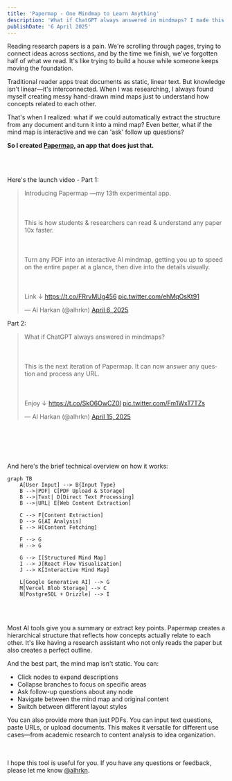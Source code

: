 ```yaml
---
title: 'Papermap - One Mindmap to Learn Anything'
description: 'What if ChatGPT always answered in mindmaps? I made this app to help students & researchers read & understand any paper 10x faster. In its later iteration, it can now answer any question and process any URL.'
publishDate: '6 April 2025'
---
```


Reading research papers is a pain. We're scrolling through pages, trying to connect ideas across sections, and by the time we finish, we've forgotten half of what we read. It's like trying to build a house while someone keeps moving the foundation.

Traditional reader apps treat documents as static, linear text. But knowledge isn't linear—it's interconnected. When I was researching, I always found myself creating messy hand-drawn mind maps just to understand how concepts related to each other.

That's when I realized: what if we could automatically extract the structure from any document and turn it into a mind map? Even better, what if the mind map is interactive and we can 'ask' follow up questions?

**So I created [Papermap](https://alhrkn.vercel.app/papermap), an app that does just that.**

<br></br>

Here's the launch video - Part 1:

<blockquote class="twitter-tweet" data-media-max-width="560"><p lang="en" dir="ltr">Introducing Papermap —my 13th experimental app.<br></br><br></br>This is how students &amp; researchers can read &amp; understand any paper 10x faster.<br></br><br></br>Turn any PDF into an interactive AI mindmap, getting you up to speed on the entire paper at a glance, then dive into the details visually.<br></br><br></br>Link ↓ <a href="https://t.co/FRrvMUg456">https://t.co/FRrvMUg456</a> <a href="https://t.co/ehMqOsKt91">pic.twitter.com/ehMqOsKt91</a></p>&mdash; Al Harkan (@alhrkn) <a href="https://twitter.com/alhrkn/status/1908763370968297586?ref_src=twsrc%5Etfw">April 6, 2025</a></blockquote>

Part 2:

<blockquote class="twitter-tweet" data-media-max-width="560"><p lang="en" dir="ltr">What if ChatGPT always answered in mindmaps? <br></br><br></br>This is the next iteration of Papermap. It can now answer any question and process any URL.<br></br><br></br>Enjoy ↓ <a href="https://t.co/SkO6OwCZ0I">https://t.co/SkO6OwCZ0I</a> <a href="https://t.co/Fm1WxT7TZs">pic.twitter.com/Fm1WxT7TZs</a></p>&mdash; Al Harkan (@alhrkn) <a href="https://twitter.com/alhrkn/status/1912148258815906008?ref_src=twsrc%5Etfw">April 15, 2025</a></blockquote>

<br></br>
---

And here's the brief technical overview on how it works:

```mermaid
graph TB
    A[User Input] --> B{Input Type}
    B -->|PDF| C[PDF Upload & Storage]
    B -->|Text| D[Direct Text Processing]
    B -->|URL| E[Web Content Extraction]
    
    C --> F[Content Extraction]
    D --> G[AI Analysis]
    E --> H[Content Fetching]
    
    F --> G
    H --> G
    
    G --> I[Structured Mind Map]
    I --> J[React Flow Visualization]
    J --> K[Interactive Mind Map]
    
    L[Google Generative AI] --> G
    M[Vercel Blob Storage] --> C
    N[PostgreSQL + Drizzle] --> I
```

<br></br>

Most AI tools give you a summary or extract key points. Papermap creates a hierarchical structure that reflects how concepts actually relate to each other. It's like having a research assistant who not only reads the paper but also creates a perfect outline.

And the best part, the mind map isn't static. You can:
- Click nodes to expand descriptions
- Collapse branches to focus on specific areas
- Ask follow-up questions about any node
- Navigate between the mind map and original content
- Switch between different layout styles

You can also provide more than just PDFs. You can input text questions, paste URLs, or upload documents. This makes it versatile for different use cases—from academic research to content analysis to idea organization.

<br></br>
I hope this tool is useful for you. If you have any questions or feedback, please let me know [@alhrkn](https://x.com/alhrkn).